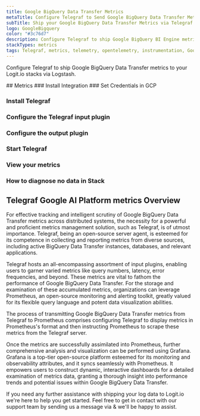 ```yaml
---
title: Google BigQuery Data Transfer Metrics
metaTitle: Configure Telegraf to Send Google BigQuery Data Transfer Metrics
subTitle: Ship your Google BigQuery Data Transfer Metrics via Telegraf to your Logit.io Stack
logo: GoogleBigquery
color: "#3c76d7"
description: Configure Telegraf to ship Google BigQuery BI Engine metrics to your Logit.io stacks. Use our Telegraf Google BigQuery BI Engine metrics example configuration.
stackTypes: metrics
tags: Telegraf, metrics, telemetry, opentelemetry, instrumentation, Google BigQuery Data Transfer, Big, Query
---
```


Configure Telegraf to ship Google BigQuery Data Transfer metrics to your Logit.io stacks via Logstash.

<Steps>
  ## Metrics
  ### Install Integration
  <InstallIntegration/>
  ### Set Credentials in GCP

  <SetGCPCredentials intro="Google BigQuery Data Transfer Service, a specialized offering within Google Cloud, provides automated data movement from SaaS applications to Google BigQuery. 
  Promoting secure and seamless data transfer, it plays a pivotal role in today's data-centric, cloud-based ecosystems."/>

  ### Install Telegraf

  <InstallTelegraf />

  ### Configure the Telegraf input plugin

  <TelegrafStackDriverInput metric_type="bigquerydatatransfer.googleapis.com"/>

  ### Configure the output plugin

  <TelegrafOutputPlugin />

  ### Start Telegraf

  <StartTelegraf />

  ### View your metrics
  <LaunchStack stackType="metrics" source="Google_BigQuery_Data_Transfer_Metrics_via_Telegraf" utmMedium="metrics" utmCampaign="telegraf-GoogleBigQueryDataTransfer-metrics" />

  ### How to diagnose no data in Stack

  <DiagnoseNoData />
</Steps>

## Telegraf Google AI Platform metrics Overview

For effective tracking and intelligent scrutiny of Google BigQuery Data Transfer metrics across distributed 
systems, the necessity for a powerful and proficient metrics management solution, such as Telegraf, is of utmost importance. 
Telegraf, being an open-source server agent, is esteemed for its competence in collecting and reporting metrics from 
diverse sources, including active BigQuery Data Transfer instances, databases, and relevant applications.

Telegraf hosts an all-encompassing assortment of input plugins, enabling users to garner varied metrics like 
query numbers, latency, error frequencies, and beyond. These metrics are vital to fathom the performance of 
Google BigQuery Data Transfer. For the storage and examination of these accumulated metrics, organizations 
can leverage Prometheus, an open-source monitoring and alerting toolkit, greatly valued for its flexible 
query language and potent data visualization abilities.

The process of transmitting Google BigQuery Data Transfer metrics from Telegraf to Prometheus comprises configuring 
Telegraf to display metrics in Prometheus's format and then instructing Prometheus to scrape these metrics from the 
Telegraf server.

Once the metrics are successfully assimilated into Prometheus, further comprehensive analysis and visualization can 
be performed using Grafana. Grafana is a top-tier open-source platform esteemed for its monitoring and observability 
attributes, and it syncs seamlessly with Prometheus. It empowers users to construct dynamic, interactive dashboards 
for a detailed examination of metrics data, granting a thorough insight into performance trends and potential issues 
within Google BigQuery Data Transfer.

If you need any further assistance with shipping your log data to Logit.io we're here to help you get started. 
Feel free to get in contact with our support team by sending us a message via <IntercomButton text="live chat" /> & we'll be happy to assist.